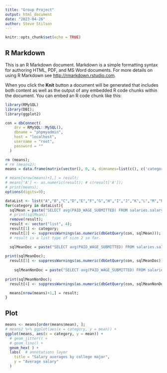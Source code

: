 ```yaml
---
title: "Group Project"
output: html_document
date: "2023-04-26"
author: Steve Stilson
---
```


```r
knitr::opts_chunk$set(echo = TRUE)
```

## R Markdown

This is an R Markdown document. Markdown is a simple formatting syntax for authoring HTML, PDF, and MS Word documents. For more details on using R Markdown see <http://rmarkdown.rstudio.com>.

When you click the **Knit** button a document will be generated that includes both content as well as the output of any embedded R code chunks within the document. You can embed an R code chunk like this:

```r
library(RMySQL)
library(DBI);
library(ggplot2)

con = dbConnect(
    drv = RMySQL::MySQL(),
    dbname = "phpmyadmin",
    host = "localhost",
    username = "root",
    password = ""
  )

rm (means);
# rm (means2);
means = data.frame(matrix(vector(), 0, 4, dimnames=list(c(), c('category','mean','withPhD','withoutPhD'))), stringsAsFactors=F);

# means[nrow(means)+1,] = result;
# means['A'] <- as.numeric(result); # c(result['A']);
# print(means);
options(digits=9);

dataList <- list("A","B","C","D","E","F","G","H","I","J","K","L","M","N","O","P","Q","R","S","T","U","V","W","X","Y","Z","AA","BB","CC","DD","EE","FF","GG","HH","II","JJ","KK","LL","MM","NN","OO","PP");
for(category in dataList){
  sqlMean = paste("SELECT avg(PAID_WAGE_SUBMITTED) FROM salaries.salary_data_states_2 where `COLLEGE_MAJOR_CODE` = '", category, "';",sep="", collapse="");
  # print(sqlMean);
  remove(result);
  result <- vector("list", 4);
  result[1] <- category;
  result[2] <- suppressWarnings(as.numeric(dbGetQuery(con, sqlMean)));
  # result is a list type of size 2 so far.

  sqlMeanDoc = paste("SELECT avg(PAID_WAGE_SUBMITTED) FROM salaries.salary_data_states_2 where `COLLEGE_MAJOR_CODE` = '", category, "' and EDUCATION_LEVEL_REQUIRED = 'Doctorate';",sep="", collapse="");
  
print(sqlMeanDoc);
  result[3] <- suppressWarnings(as.numeric(dbGetQuery(con, sqlMeanDoc)));
  
    sqlMeanNonDoc = paste("SELECT avg(PAID_WAGE_SUBMITTED) FROM salaries.salary_data_states_2 where `COLLEGE_MAJOR_CODE` = '", category, "' and EDUCATION_LEVEL_REQUIRED != 'Doctorate';",sep="", collapse="");
  
print(sqlMeanNonDoc);
  result[4] <- suppressWarnings(as.numeric(dbGetQuery(con, sqlMeanNonDoc)));

  means[nrow(means)+1,] = result;
}
```

## Plot

```r
means <- means[order(means$mean), ];
# means2 %>% ggplot(aes(x = category, y = mean)) +
ggplot(means, aes(x = category, y = mean)) +
  # geom_jitter() +
  # geom_line() +
  geom_hex( ) +
  labs(  # annotations layer
    title = "Salary averages by college major",
    y = "Average salary"
  )

```

